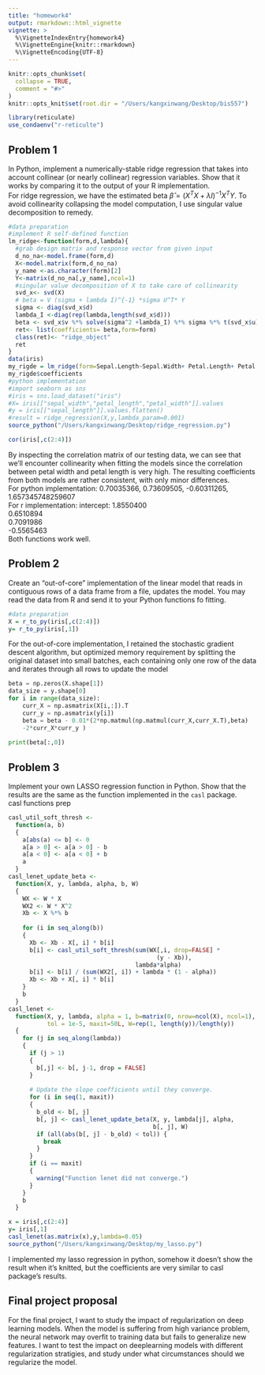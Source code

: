 ```yaml
---
title: "homework4"
output: rmarkdown::html_vignette
vignette: >
  %\VignetteIndexEntry{homework4}
  %\VignetteEngine{knitr::rmarkdown}
  %\VignetteEncoding{UTF-8}
---
```


```r
knitr::opts_chunk$set(
  collapse = TRUE,
  comment = "#>"
)
knitr::opts_knit$set(root.dir = "/Users/kangxinwang/Desktop/bis557")
```

```r
library(reticulate)
use_condaenv("r-reticulte")
```
## Problem 1 

In Python, implement a numerically-stable ridge regression that takes into account collinear (or nearly collinear) regression variables. Show that it works by comparing it to the output of your R implementation.  <br/>
For ridge regression, we have the estimated beta $\hat{\beta}=(X^TX+\lambda I)^{-1}X^T Y$. To avoid collinearity collapsing the model computation, I use singular value decomposition to remedy. 
```r
#data preparation
#implement R self-defined function
lm_ridge<-function(form,d,lambda){
  #grab design matrix and response vector from given input
  d_no_na<-model.frame(form,d)
  X<-model.matrix(form,d_no_na)
  y_name <-as.character(form)[2]
  Y<-matrix(d_no_na[,y_name],ncol=1)
  #singular value decomposition of X to take care of collinearity
  svd_x<- svd(X)
  # beta = V (sigma + lambda I)^{-1} *sigma U^T* Y
  sigma <- diag(svd_x$d)
  lambda_I <-diag(rep(lambda,length(svd_x$d)))
  beta <- svd_x$v %*% solve(sigma^2 +lambda_I) %*% sigma %*% t(svd_x$u) %*% Y
  ret<- list(coefficients= beta,form=form)
  class(ret)<- "ridge_object"
  ret 
}
data(iris)
my_rigde = lm_ridge(form=Sepal.Length~Sepal.Width+ Petal.Length+ Petal.Width ,d=iris,lambda=0.001)
my_rigde$coefficients
#python implementation
#import seaborn as sns
#iris = sns.load_dataset("iris")
#X= iris[["sepal_width","petal_length","petal_width"]].values
#y = iris[["sepal_length"]].values.flatten()
#result = ridge_regression(X,y,lambda_param=0.001)
source_python("/Users/kangxinwang/Desktop/ridge_regression.py")
```
```r
cor(iris[,c(2:4)])
```
By inspecting the correlation matrix of our testing data, we can see that we'll encounter collinearity when fitting the models since the correlation between petal width and petal length is very high. The resulting coefficients from both models are rather consistent, with only minor differences.  <br/>
For python implementation: 
 0.70035366,  0.73609505, -0.60311265, 1.657345748259607  <br/>
For r implementation:
intercept: 1.8550400 <br/>
0.6510894 <br/>
0.7091986 <br/>
-0.5565463 <br/>
Both functions work well. <br/>

## Problem 2

Create an "out-of-core" implementation of the linear model that reads in contiguous rows of a data frame from a file, updates the model. You may read the data from R and send it to your Python functions fo fitting. <br/>
```r
#data preparation
X = r_to_py(iris[,c(2:4)])
y= r_to_py(iris[,1])
```
For the out-of-core implementation, I retained the stochastic gradient descent algorithm, but optimized memory requirement by splitting the original dataset into small batches, each containing only one row of the data and iterates through all rows to update the model
```python
beta = np.zeros(X.shape[1])
data_size = y.shape[0]
for i in range(data_size):
    curr_X = np.asmatrix(X[i,:]).T
    curr_y = np.asmatrix(y[i])
    beta = beta - 0.01*(2*np.matmul(np.matmul(curr_X,curr_X.T),beta)
    -2*curr_X*curr_y )
        
print(beta[:,0])
```

## Problem 3
Implement your own LASSO regression function in Python. Show that the results are the same as the function implemented in the `casl` package. <br/>
casl functions prep
```r
casl_util_soft_thresh <-
  function(a, b)
  {
    a[abs(a) <= b] <- 0
    a[a > 0] <- a[a > 0] - b
    a[a < 0] <- a[a < 0] + b
    a
  }
casl_lenet_update_beta <-
  function(X, y, lambda, alpha, b, W)
  {
    WX <- W * X
    WX2 <- W * X^2
    Xb <- X %*% b
    
    for (i in seq_along(b))
    {
      Xb <- Xb - X[, i] * b[i]
      b[i] <- casl_util_soft_thresh(sum(WX[,i, drop=FALSE] *
                                          (y - Xb)),
                                    lambda*alpha)
      b[i] <- b[i] / (sum(WX2[, i]) + lambda * (1 - alpha))
      Xb <- Xb + X[, i] * b[i]
    }
    b
  }
casl_lenet <-
  function(X, y, lambda, alpha = 1, b=matrix(0, nrow=ncol(X), ncol=1),
           tol = 1e-5, maxit=50L, W=rep(1, length(y))/length(y))
  {
    for (j in seq_along(lambda))
    {
      if (j > 1)
      {
        b[,j] <- b[, j-1, drop = FALSE]
      }
      
      # Update the slope coefficients until they converge.
      for (i in seq(1, maxit))
      {
        b_old <- b[, j]
        b[, j] <- casl_lenet_update_beta(X, y, lambda[j], alpha,
                                         b[, j], W)
        if (all(abs(b[, j] - b_old) < tol)) {
          break
        }
      }
      if (i == maxit)
      {
        warning("Function lenet did not converge.")
      }
    }
    b
  }
```

```r
x = iris[,c(2:4)]
y= iris[,1]
casl_lenet(as.matrix(x),y,lambda=0.05)
source_python("/Users/kangxinwang/Desktop/my_lasso.py")
```
I implemented my lasso regression in python, somehow it doesn't show the result when it's knitted, but the coefficients are very similar to casl package's results. <br/>


## Final project proposal
For the final project, I want to study the impact of regularization on deep learning models. When the model is suffering from high variance problem, the neural network may overfit to training data but fails to generalize new features. I want to test the impact on deeplearning models with different regularization stratigies, and study under what circumstances should we regularize the model.
